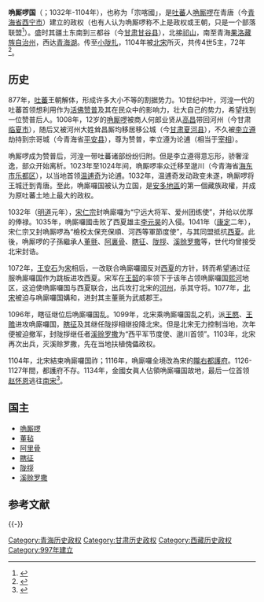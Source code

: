 {{西藏历史}}
'''唃厮啰国'''（{{Bo|z=ཙོང་ཁ།|w=tsong kha}}；1032年-1104年），也称为「宗喀國」，是[[吐蕃|吐蕃]]人[[唃厮啰|唃厮啰]]在青唐（今[[青海省|青海省]][[西宁市|西宁市]]）建立的政权（也有人认为唃厮啰称不上是政权或王朝，只是一个部落联盟<ref>{{cite book|author=唐嘉弘|title=中国古代民族研究|year=1987|publisher=青海人民出版社|pages=77|chapter=一个宋代墓志铭的研究}}</ref>）。盛时其疆土东南到三都谷（今[[甘肃|甘肃]][[甘谷县|甘谷县]]），北接[[祁山|祁山]]，南至青海[[果洛藏族自治州|果洛藏族自治州]]，西达[[青海湖|青海湖]]。传至[[小陇扎|小陇扎]]，1104年被[[北宋|北宋]]所灭，共传4世5主，72年<ref name="中国民族史 2015 p. 465">{{cite book | title=中国民族史 | publisher=吉版图书 | series=民国学术丛刊 | year=2015 | url=https://books.google.com.tw/books?id=JcMuCgAAQBAJ&pg=PT465 | language=zh | access-date=2021-09-07 | page=465 | archive-date=2021-09-07 | archive-url=https://web.archive.org/web/20210907030614/https://books.google.com.tw/books?id=JcMuCgAAQBAJ&pg=PT465 | dead-url=no }}</ref>。

==历史==
877年，[[吐蕃|吐蕃]]王朝解体，形成许多大小不等的割据势力。10世纪中叶，河湟一代的吐蕃首领想利用作为[[活佛|活佛]][[赞普|赞普]]及其在民众中的影响力，壮大自己的势力，希望找到一位赞普后人。1008年，12岁的[[唃厮啰|唃厮啰]]被商人何郎业贤从[[高昌|高昌]]带回河州（今甘肃[[临夏市|临夏市]]），随后又被河州大姓耸昌厮均移居移公城（今[[甘肃|甘肃]][[夏河县|夏河县]]），不久被[[李立遵|李立遵]]劫持到宗哥城（今青海省[[平安县|平安县]]），尊为赞普，李立遵为论逋（相当于[[宰相|宰相]]）。

唃厮啰成为赞普后，河湟一带吐蕃诸部纷纷归附。但是李立遵得意忘形，骄奢淫逸，部众开始离析。1023年至1024年间，唃厮啰率众迁移至邈川（今青海省[[海东市|海东市]][[乐都区|乐都区]]），以当地首领[[温逋奇|温逋奇]]为论逋。1032年，温逋奇发动政变未遂，唃厮啰将王城迁到青唐。至此，唃廝囉国被认为立国，是[[安多地區|安多地區]]的第一個藏族政權，并成为原吐蕃土地上最大的政权。

1032年（[[明道_(北宋)|明道]]元年），[[宋仁宗|宋仁宗]]封唃廝囉为“宁远大将军、爱州团练使”，并给以优厚的俸禄。1035年，唃廝囉國击败了西夏雄主[[李元昊|李元昊]]的入侵。1041年（[[康定_(年号)|康定]]二年），宋仁宗又封唃厮啰為“檢校太保充保順、河西等軍節度使”，与其同盟抵抗[[西夏|西夏]]。此後，唃厮啰的子孫繼承人[[董氈|董氈]]、[[阿裏骨|阿裏骨]]、[[瞎征|瞎征]]、[[陇拶|陇拶]]、[[溪赊罗撒|溪赊罗撒]]等，世代均曾接受北宋封诰。

1072年，[[王安石|王安石]]为[[宋朝|宋]]相后，一改联合唃廝囉國反对[[西夏|西夏]]的方针，转而希望通过征服唃廝囉国作为跳板进攻西夏。宋军在[[王韶_(宋朝)|王韶]]的率领下于该年占领唃廝囉国[[熙河|熙河]]地区，这迫使唃廝囉国与西夏联合，出兵攻打北宋的[[河州_(前凉)|河州]]，杀其守将。1077年，[[北宋|北宋]]被迫与唃廝囉国媾和，进封其主董氈为武威郡王。

1096年，瞎征继位后唃廝囉国乱。1099年，北宋乘唃廝囉国乱之机，派[[王愍|王愍]]、[[王赡|王赡]]进攻唃廝囉国，[[瞎征|瞎征]]及其继任陇拶相继投降北宋。但是北宋无力控制当地，次年便被迫撤军，封陇拶继任者[[溪赊罗撒|溪赊罗撒]]为“西平军节度使、邈川首领”。1103年，北宋再次出兵，灭溪赊罗撒，先在当地扶植傀儡政权。

1104年，北宋結束唃廝囉国祚；1116年，唃廝囉全境改為宋的[[隴右都護府|隴右都護府]]。1126-1127年間，都護府不存。1134年，金國女眞人佔領唃廝囉国故地，最后一位首领[[赵怀恩|赵怀恩]]逃往[[南宋|南宋]]<ref name="黄敎圣地: 塔尔寺・鲁沙尔镇 2003 p. ">{{cite book | title=黄敎圣地: 塔尔寺・鲁沙尔镇 | publisher=三秦出版社 | series=小城春秋 | year=2003 | isbn=978-7-80628-752-1 | url=https://books.google.com.tw/books?id=_YFlAAAAIAAJ | language=zh | access-date=2021-09-07 | page=63 | archive-date=2021-09-07 | archive-url=https://web.archive.org/web/20210907021243/https://books.google.com.tw/books?id=_YFlAAAAIAAJ | dead-url=no }}</ref>。

==国主==
*[[唃厮啰|唃厮啰]]
*[[董毡|董毡]]
*[[阿里骨|阿里骨]]
*[[瞎征|瞎征]]
*[[陇拶|陇拶]]
*[[溪赊罗撒|溪赊罗撒]]

== 参考文献 ==
{{Reflist}}


{{-}}
{{安多}}
{{FiveDynasties-song-liao-jin}}

[[Category:青海历史政权|Category:青海历史政权]]
[[Category:甘肃历史政权|Category:甘肃历史政权]]
[[Category:西藏历史政权|Category:西藏历史政权]]
[[Category:997年建立|Category:997年建立]]